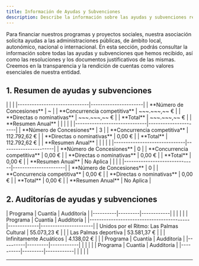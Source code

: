 ```yaml
---
title: Información de Ayudas y Subvenciones
description: Describe la información sobre las ayudas y subvenciones recibidas por la Asociación Solidaria Infinity, incluyendo detalles de concesiones, importes y documentos justificativos.
---
```



<Aside type="note" title="Transparencia en la Financiación">

Para financiar nuestros programas y proyectos sociales, nuestra asociación solicita ayudas a las administraciones públicas, de ámbito local, autonómico, nacional o internacional. En esta sección, podrás consultar la información sobre todas las ayudas y subvenciones que hemos recibido, así como las resoluciones y los documentos justificativos de las mismas. Creemos en la transparencia y la rendición de cuentas como valores esenciales de nuestra entidad.
</Aside>

## 1. Resumen de ayudas y subvenciones
<div class="no-header-table">
<Tabs syncKey="subvenciones">
  <TabItem label="2024"><Badge text="Work in progress" size="small" />
    |  |  |
    |------------------------------|----------------------|
    | **Número de Concesiones**    | ~                    |
    | **Concurrencia competitiva** | ~~~.~~~,~~ €         |
    | **Directas o nominativas**   | ~~~.~~~,~~ €               |
    | **Total**                    | ~~~.~~~,~~ €         |
    | **Resumen Anual**            | <DocLink ref="404" /> |
  </TabItem>
  <TabItem label="2023">
    |  |  |
    |------------------------------|----------------------|
    | **Número de Concesiones**    | 3                    |
    | **Concurrencia competitiva** | 112.792,62 €         |
    | **Directas o nominativas**   | 0,00 €               |
    | **Total**                    | 112.792,62 €         |
    | **Resumen Anual**            | <DocLink ref="29" /> |
  </TabItem>
  <TabItem label="2022">
    |  |  |
    |------------------------------|----------------------|
    | **Número de Concesiones**    | 0                    |
    | **Concurrencia competitiva** | 0,00 €               |
    | **Directas o nominativas**   | 0,00 €               |
    | **Total**                    | 0,00 €               |
    | **Resumen Anual**            | No Aplica            |
  </TabItem>
  <TabItem label="2021">
    |  |  |
    |------------------------------|----------------------|
    | **Número de Concesiones**    | 0                    |
    | **Concurrencia competitiva** | 0,00 €               |
    | **Directas o nominativas**   | 0,00 €               |
    | **Total**                    | 0,00 €               |
    | **Resumen Anual**            | No Aplica            |
  </TabItem>
</Tabs>
</div>

## 2. Auditorías de ayudas y subvenciones

<Tabs syncKey="subvenciones">
  <TabItem label="2024">
    | Programa | Cuantía | Audditoría |
    |----------|---------|------------|
    |          |         |            |
  </TabItem>
  <TabItem label="2023">
    | Programa                                 | Cuantía     | Audditoría           |
    |------------------------------------------|-------------|----------------------|
    | Unidos por el Ritmo: Las Palmas Cultural | 55.073,23 € | <DocLink ref="21" /> |
    | Las Palmas deportiva                     | 53.581,37 € | <DocLink ref="22" /> |
    | Infinitamente Acuáticos                  |  4.138,02 € | <DocLink ref="23" /> |
  </TabItem>
  <TabItem label="2022">
    | Programa | Cuantía | Audditoría |
    |----------|---------|------------|
    |          |         |            |
  </TabItem>
  <TabItem label="2021">
    | Programa | Cuantía | Audditoría |
    |----------|---------|------------|
    |          |         |            |
  </TabItem>
</Tabs>

---


